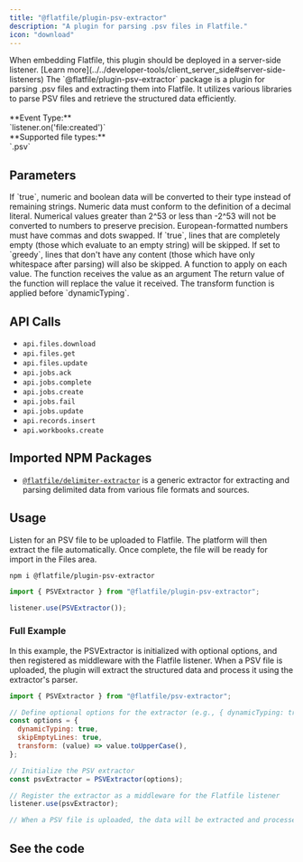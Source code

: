 ```yaml
---
title: "@flatfile/plugin-psv-extractor"
description: "A plugin for parsing .psv files in Flatfile."
icon: "download"
---
```


<Warning>
  When embedding Flatfile, this plugin should be deployed in a server-side
  listener. [Learn
  more](../../developer-tools/client_server_side#server-side-listeners)
</Warning>

<CardGroup cols={1}>
  <Card
    title="@flatfile/plugin-psv-extractor"
    icon="github"
  >
    The `@flatfile/plugin-psv-extractor` package is a plugin for parsing .psv files and extracting them into Flatfile. It utilizes various libraries to parse PSV files and retrieve the structured data efficiently.
    <br/>
    <br/>
    **Event Type:**<br/>`listener.on('file:created')`
    <br/>
    **Supported file types:**<br/>`.psv`

  </Card>
</CardGroup>

## Parameters

<ParamField path="dynamicTyping" type="boolean" default="false">
  If `true`, numeric and boolean data will be converted to their type instead of
  remaining strings. Numeric data must conform to the definition of a decimal
  literal. Numerical values greater than 2^53 or less than -2^53 will not be
  converted to numbers to preserve precision. European-formatted numbers must
  have commas and dots swapped.
</ParamField>

<ParamField path="skipEmptyLines" type="boolean | 'greedy'">
  If `true`, lines that are completely empty (those which evaluate to an empty
  string) will be skipped. If set to `greedy`, lines that don't have any content
  (those which have only whitespace after parsing) will also be skipped.
</ParamField>

<ParamField path="transform" type="function">
  A function to apply on each value. The function receives the value as an
  argument The return value of the function will replace the value it received.
  The transform function is applied before `dynamicTyping`.
</ParamField>

## API Calls

- `api.files.download`
- `api.files.get`
- `api.files.update`
- `api.jobs.ack`
- `api.jobs.complete`
- `api.jobs.create`
- `api.jobs.fail`
- `api.jobs.update`
- `api.records.insert`
- `api.workbooks.create`

## Imported NPM Packages

- [`@flatfile/delimiter-extractor`](../plugins/extractors/delimiter-extractor) is a generic extractor for extracting and parsing delimited data from various file formats and sources.

## Usage

Listen for an PSV file to be uploaded to Flatfile. The platform will then extract the file automatically. Once complete, the file will be ready for import in the Files area.

```SSH install
npm i @flatfile/plugin-psv-extractor
```

```js import
import { PSVExtractor } from "@flatfile/plugin-psv-extractor";
```

```js listener.js
listener.use(PSVExtractor());
```

### Full Example

In this example, the PSVExtractor is initialized with optional options, and then registered as middleware with the Flatfile listener. When a PSV file is uploaded, the plugin will extract the structured data and process it using the extractor's parser.

```javascript
import { PSVExtractor } from "@flatfile/psv-extractor";

// Define optional options for the extractor (e.g., { dynamicTyping: true })
const options = {
  dynamicTyping: true,
  skipEmptyLines: true,
  transform: (value) => value.toUpperCase(),
};

// Initialize the PSV extractor
const psvExtractor = PSVExtractor(options);

// Register the extractor as a middleware for the Flatfile listener
listener.use(psvExtractor);

// When a PSV file is uploaded, the data will be extracted and processed using the extractor's parser.
```

## See the code

<CardGroup cols={2}>
  <Card
    title="@flatfile/plugin-psv-extractor"
    href="https://github.com/FlatFilers/flatfile-plugins/tree/main/plugins/psv-extractor"
    icon="github"
  ></Card>
</CardGroup>

